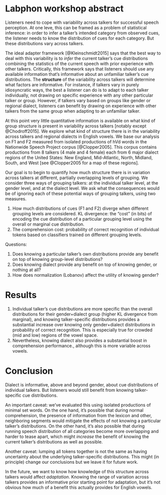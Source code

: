 Labphon workshop abstract
=========================

Listeners need to cope with variability across talkers for successful
speech perception. At one leve, this can be framed as a problem of
statistical inference: in order to infer a talker's intended category
from observed cues, the listener needs to know the distribution of cues
for each category. But these distributions vary across talkers.

The ideal adapter framework [@Kleinschmidt2015] says that the best way to
deal with this variability is to _infer_ the current talker's cue
distributions combining the statistics of the current speech with prior
experience with other talkers.  Critically, this framework says that
listeners should use any available information that's informative about
an unfamiliar talker's cue distributions.  The __structure__ of the
variability across talkers will determine what factors are informative.
For instance, if talkers vary in purely idiosyncratic ways,
the best a listener can do is to adapt to each talker individually, not drawing
on specific experience with any other particular talker or group.
However, if talkers vary based on groups like gender or regional dialect, listeners can benefit by
drawing on experience with other talkers from the same group when adapting to
an unfamiliar talker.

At this point very little quantitative information is available on what
kind of group structure is present in variability across talkers [notably
except @Chodroff2015]. We explore what kind of structure there is in the
variability across talkers and regional dialects in English vowels. We
base our analysis on F1 and F2 measured from isolated productions of hVd
words in the Nationwide Speech Project corpus [@Clopper2005]. This
corpus contains productions from 8 talkers (4 male and 4 female) each
from 6 major dialect regions of the United States: New England,
Mid-Atlantic, North, Midland, South, and West [see @Clopper2005 for a
map of these regions].

Our goal is to begin to quantify how much structure there is in
variation across talkers at different, partially overlapping levels of
grouping. We consider three ways of grouping talkers: at the individual
talker level, at the gender level, and at the dialect level. We ask what
the consequences would be of ignoring each of these potential ways of
grouping talkers, using two measures.

1.  How much distributions of cues (F1 and F2) diverge when different
    grouping levels are considered. KL divergence: the "cost" (in bits)
    of encoding the cue distribution of a particular grouping level
    using the overall or marginal cue distribution.
2.  The comprehension cost: probability of correct recognition of
    individual tokens based on classifiers trained on different grouping
    levels.

Questions:

1.  Does knowing a particular talker's own distributions provide any
    benefit on top of knowing group-level distributions?
2.  Does knowing dialect provide any benefit on top of knowing gender,
    or nothing at all?
3.  How does normalization (Lobanov) affect the utility of knowing
    gender?

Results
=======

1.  Individual talker's cue distributions are more specific than the
    overall distributions for their gender+dialect group (higher KL
    divergence from marginal), and knowing talker-specific distributions
    provides a substantial increase over knowing only gender+dialect
    distributions in probability of correct recognition. This is
    especially true for crowded (mid and low) regions of the vowel
    space.
2.  Nevertheless, knowing dialect also provides a substantial boost in
    comprehension performance., although this is more variable across
    vowels.

Conclusion
==========

Dialect is informative, above and beyond gender, about cue distributions
of individual talkers. But listeners would still benefit from knowing
talker-specific cue distributions.

An important caveat: we've evaluated this using isolated productions of
minimal set words. On the one hand, it's possible that during normal
comprehension, the presence of information from the lexicon and other,
neighboring segments would mitigate the effects of not knowing a
particular talker's distributions. On the other hand, it's also possible
that during running speech distribution of all categories become more
overlapping and harder to tease apart, which might *increase* the
benefit of knowing the current talker's distributions as well as
possible.

Another caveat: lumping all tokens together is not the same as having
uncertainty about the underlying talker-specific distributions. This
might (in principle) change our conclusions but we leave it for future
work.

In the future, we want to know how knowledge of this structure across
talkers would affect *adaptation*. Knowing the range of variation across
talkers provides an informative prior starting point for adaptation, but
it's not obvious how much of a benefit this actually provides for
English vowels.
